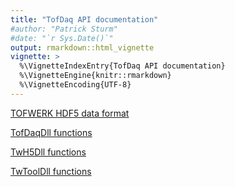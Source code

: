 ```yaml
---
title: "TofDaq API documentation"
#author: "Patrick Sturm"
#date: "`r Sys.Date()`"
output: rmarkdown::html_vignette
vignette: >
  %\VignetteIndexEntry{TofDaq API documentation}
  %\VignetteEngine{knitr::rmarkdown}
  %\VignetteEncoding{UTF-8}
---
```


[TOFWERK HDF5 data format](http://htmlpreview.github.io/?https://github.com/pasturm/TofDaqR/blob/master/tools/doc/TofwerkHDF5.htm)

[TofDaqDll functions](http://htmlpreview.github.io/?https://github.com/pasturm/TofDaqR/blob/master/tools/doc/TofDaqDll.htm)

[TwH5Dll functions](http://htmlpreview.github.io/?https://github.com/pasturm/TofDaqR/blob/master/tools/doc/TwH5Dll.htm)

[TwToolDll functions](http://htmlpreview.github.io/?https://github.com/pasturm/TofDaqR/blob/master/tools/doc/TwToolDll.htm)
